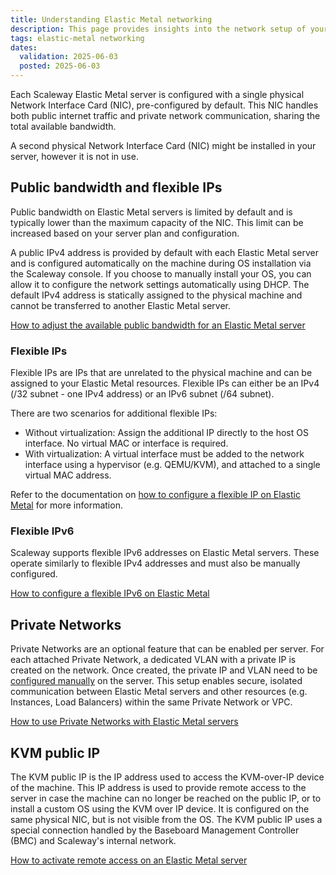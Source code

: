 ```yaml
---
title: Understanding Elastic Metal networking
description: This page provides insights into the network setup of your Elastic Metal server.
tags: elastic-metal networking
dates:
  validation: 2025-06-03
  posted: 2025-06-03
---
```



Each Scaleway Elastic Metal server is configured with a single physical Network Interface Card (NIC), pre-configured by default. This NIC handles both public internet traffic and private network communication, sharing the total available bandwidth.

<Message type="note">
    A second physical Network Interface Card (NIC) might be installed in your server, however it is not in use.
</Message>

<Lightbox image={image} size="large" alt="Schema displaying a theoretical network configuration of an Elastic Metal server" />

## Public bandwidth and flexible IPs

Public bandwidth on Elastic Metal servers is limited by default and is typically lower than the maximum capacity of the NIC. This limit can be increased based on your server plan and configuration.

A public IPv4 address is provided by default with each Elastic Metal server and is configured automatically on the machine during OS installation via the Scaleway console.
If you choose to manually install your OS, you can allow it to configure the network settings automatically using DHCP.
The default IPv4 address is statically assigned to the physical machine and cannot be transferred to another Elastic Metal server.

[How to adjust the available public bandwidth for an Elastic Metal server](/elastic-metal/how-to/adjust-available-bandwidth/)

### Flexible IPs

Flexible IPs are IPs that are unrelated to the physical machine and can be assigned to your Elastic Metal resources. Flexible IPs can either be an IPv4 (/32 subnet - one IPv4 address) or an IPv6 subnet (/64 subnet).

There are two scenarios for additional flexible IPs:

* Without virtualization: Assign the additional IP directly to the host OS interface. No virtual MAC or interface is required.
* With virtualization: A virtual interface must be added to the network interface using a hypervisor (e.g. QEMU/KVM), and attached to a single virtual MAC address.

Refer to the documentation on [how to configure a flexible IP on Elastic Metal](/elastic-metal/how-to/configure-flexible-ip/) for more information.

### Flexible IPv6

Scaleway supports flexible IPv6 addresses on Elastic Metal servers. These operate similarly to flexible IPv4 addresses and must also be manually configured.

[How to configure a flexible IPv6 on Elastic Metal](/elastic-metal/how-to/configure-flexible-ipv6/)

## Private Networks

Private Networks are an optional feature that can be enabled per server. For each attached Private Network, a dedicated VLAN with a private IP is created on the network. Once created, the private IP and VLAN need to be [configured manually](/elastic-metal/how-to/use-private-networks/#how-to-configure-the-network-interface-on-your-elastic-metal-server-for-private-networks) on the server. This setup enables secure, isolated communication between Elastic Metal servers and other resources (e.g. Instances, Load Balancers) within the same Private Network or VPC.

[How to use Private Networks with Elastic Metal servers](/elastic-metal/how-to/use-private-networks/)

## KVM public IP

The KVM public IP is the IP address used to access the KVM-over-IP device of the machine.
This IP address is used to provide remote access to the server in case the machine can no longer be reached on the public IP, or to install a custom OS using the KVM over IP device. It is configured on the same physical NIC, but is not visible from the OS.
The KVM public IP uses a special connection handled by the Baseboard Management Controller (BMC) and Scaleway's internal network.

[How to activate remote access on an Elastic Metal server](/elastic-metal/how-to/activate-remote-access/)
